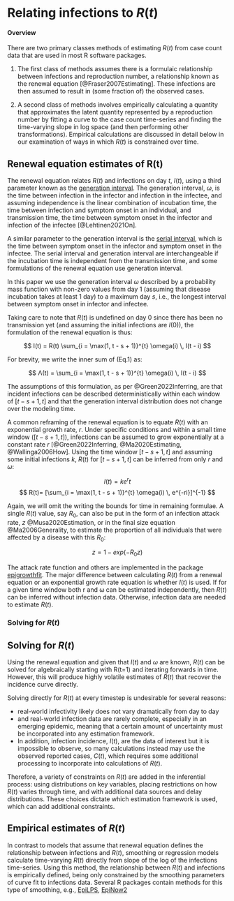 # Relating infections to $R(t)$ { .unnumbered}

#### Overview

There are two primary classes methods of estimating $R(t)$ from case count data that are used in most R software packages. 

(1) The first class of methods assumes there is a formulaic relationship between infections and reproduction number, a relationship known as the renewal equation [@Fraser2007Estimating].  These infections are then assumed to result in (some fraction of) the observed cases. 

(2) A second class of methods involves empirically calculating a quantity that approximates the latent quantity represented by a reproduction number by fitting a curve to the case count time-series and finding the time-varying slope in log space (and then performing other transformations). Empirical calculations are discussed in detail below in our examination of ways in which $R(t)$ is constrained over time.

## Renewal equation estimates of R(t)

The renewal equation relates $R(t)$ and infections on day $t$, $I(t)$, using a third parameter known as the <a class="definition" href="glossary.qmd#genInt">generation interval</a>. The generation interval, $ω$, is the time between infection in the infector and infection in the infectee, and assuming independence is the linear combination of incubation time, the time between infection and symptom onset in an individual, and transmission time, the time between symptom onset in the infector and infection of the infectee [@Lehtinen2021On]. 

A similar parameter to the generation interval is the <a class="definition" href="glossary.qmd#serialInt">serial interval</a>, which is the time between symptom onset in the infector and symptom onset in the infectee. The serial interval and generation interval are interchangeable if the incubation time is independent from the transmission time, and some formulations of the renewal equation use generation interval. 

In this paper we use the generation interval $ω$ described by a probability mass function with non-zero values from day 1 (assuming that disease incubation takes at least 1 day) to a maximum day $s$, i.e., the longest interval between symptom onset in infector and infectee. 

Taking care to note that $R(t)$ is undefined on day 0 since there has been no transmission yet (and assuming the initial infections are $I(0)$), the formulation of the renewal equation is thus:

$$
I(t) = R(t) \sum_{i = \max(1, t - s + 1)}^{t} \omega(i) \, I(t - i)
$$

For brevity, we write the inner sum of (Eq.1) as:

$$
Λ(t) =  \sum_{i = \max(1, t - s + 1)}^{t} \omega(i) \, I(t - i)
$$

The assumptions of this formulation, as per @Green2022Inferring, are that incident infections can be described deterministically within each window of $[t-s+1,t]$ and that the generation interval distribution does not change over the modeling time. 

A common reframing of the renewal equation is to equate $R(t)$ with an exponential growth rate, $r$. Under specific conditions and within a small time window ($[t-s+1,t]$), infections can be assumed to grow exponentially at a constant rate $r$ [@Green2022Inferring, @Ma2020Estimating, @Wallinga2006How]. Using the time window $[t- s+1,t]$ and assuming some initial infections $k$, $R(t)$ for $[t- s+1,t]$ can be inferred from only $r$ and $ω$:

$$
I(t)=ke^rt
$$
$$
R(t)= [\sum_{i = \max(1, t - s + 1)}^{t} \omega(i) \, e^{-ri}]^{-1}	       
$$

Again, we will omit the writing the bounds for time in remaining formulae. A single $R(t)$ value, say $R_0$, can also be put in the form of an infection attack rate, $z$ @Musa2020Estimation, or in the final size equation @Ma2006Generality, to estimate the proportion of all individuals that were affected by a disease with this $R_0$:  

$$
z=1-exp⁡(-R_0  z)       			
$$

The attack rate function and others are implemented in the package [epigrowthfit](package_epigrowthfit.qmd). The major difference between calculating $R(t)$ from a renewal equation or an exponential growth rate equation is whether $I(t)$ is used. If for a given time window both r and ω can be estimated independently, then $R(t)$ can be inferred without infection data. Otherwise, infection data are needed to estimate $R(t)$. 

### Solving for $R(t)$
::: {.callout-warning}
## Solving for $R(t)$
Using the renewal equation and given that $I(t)$ and $ω$ are known, $R(t)$ can be solved for algebraically starting with R(t=1) and iterating forwards in time. However, this will produce highly volatile estimates of $R(t)$ that recover the incidence curve directly. 
:::

Solving directly for $R(t)$ at every timestep is undesirable for several reasons: 

- real-world infectivity likely does not vary dramatically from day to day
- and real-world infection data are rarely complete, especially in an emerging epidemic, meaning that a certain amount of uncertainty must be incorporated into any estimation framework. 
- In addition, infection incidence, $I(t)$, are the data of interest but it is impossible to observe, so many calculations instead may use the observed reported cases, $C(t)$, which requires some additional processing to incorporate into calculations of $R(t)$. 

Therefore, a variety of constraints on $R(t)$ are added in the inferential process: using distributions on key variables, placing restrictions on how  $R(t)$ varies through time, and with additional data sources and delay distributions. These choices dictate which estimation framework is used, which can add additional constraints. 

## Empirical estimates of $R(t)$

In contrast to models that assume that renewal equation defines the relationship between infections and $R(t)$, smoothing or regression models calculate time-varying $R(t)$ directly from slope of the log of the infections time-series.  Using this method, the relationship between $R(t)$ and infections is empirically defined, being only constrained by the smoothing parameters of curve fit to infections data. Several R packages contain methods for this type of smoothing, e.g., [EpiLPS](package_EpiLPS.qmd), [EpiNow2](package_EpiNow2.qmd)


